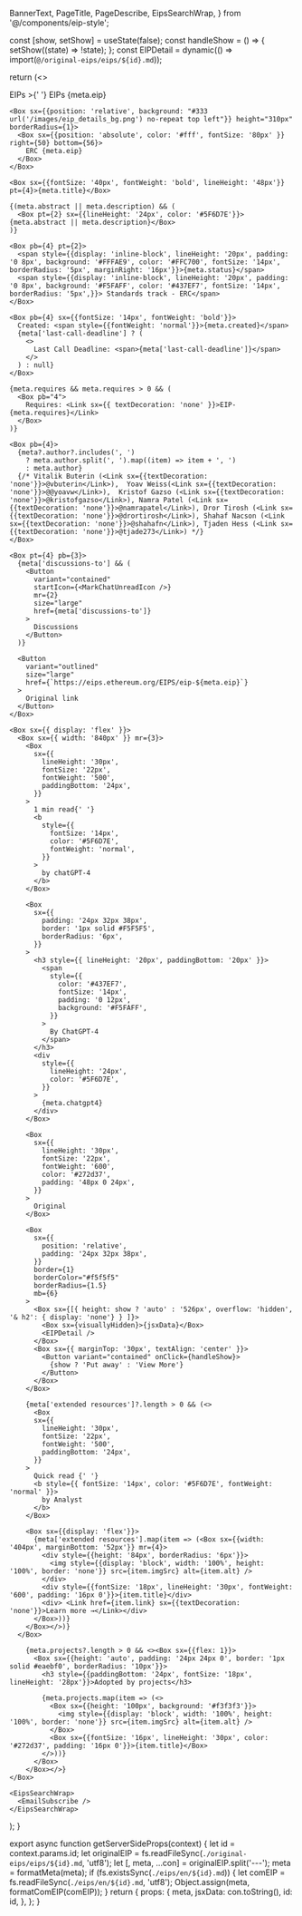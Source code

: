   BannerText,
  PageTitle,
  PageDescribe,
  EipsSearchWrap,
} from '@/components/eip-style';

  const [show, setShow] = useState(false);
  const handleShow = () => {
    setShow((state) => !state);
  };
  const EIPDetail = dynamic(() => import(`@/original-eips/eips/${id}.md`));

return (<>

  <Head>
    <title>{meta.title}</title>
     <meta property="og:title" content={meta.title} key="title" />
     <meta property="og:description" content={meta.abstract || meta.description} key="description" />
  </Head>
  <Box borderTop={1} borderColor="#EAEBF0" />
  <Container maxWidth="lg">
    <Box py={4}>
      EIPs &gt;{' '}
      <Link
      sx={{  textDecoration: 'none' }}
      href="#" >
        EIPs {meta.eip}
      </Link>
    </Box>

    <Box sx={{position: 'relative', background: "#333 url('/images/eip_details_bg.png') no-repeat top left"}} height="310px" borderRadius={1}>
      <Box sx={{position: 'absolute', color: '#fff', fontSize: '80px' }} right={50} bottom={56}>
        ERC {meta.eip}
      </Box>
    </Box>

    <Box sx={{fontSize: '40px', fontWeight: 'bold', lineHeight: '48px'}} pt={4}>{meta.title}</Box>

    {(meta.abstract || meta.description) && (
      <Box pt={2} sx={{lineHeight: '24px', color: '#5F6D7E'}}>{meta.abstract || meta.description}</Box>
    )}

    <Box pb={4} pt={2}>
      <span style={{display: 'inline-block', lineHeight: '20px', padding: '0 8px', background: '#FFFAE9', color: '#FFC700', fontSize: '14px', borderRadius: '5px', marginRight: '16px'}}>{meta.status}</span>
      <span style={{display: 'inline-block', lineHeight: '20px', padding: '0 8px', background: '#F5FAFF', color: '#437EF7', fontSize: '14px', borderRadius: '5px',}}> Standards track - ERC</span>
    </Box>

    <Box pb={4} sx={{fontSize: '14px', fontWeight: 'bold'}}>
      Created: <span style={{fontWeight: 'normal'}}>{meta.created}</span>
      {meta['last-call-deadline'] ? (
        <>
          Last Call Deadline: <span>{meta['last-call-deadline']}</span>
        </>
      ) : null}
    </Box>

    {meta.requires && meta.requires > 0 && (
      <Box pb="4">
        Requires: <Link sx={{ textDecoration: 'none' }}>EIP-{meta.requires}</Link>
      </Box>
    )}

    <Box pb={4}>
      {meta?.author?.includes(', ')
        ? meta.author.split(', ').map((item) => item + ', ')
        : meta.author}
      {/* Vitalik Buterin (<Link sx={{textDecoration: 'none'}}>@vbuterin</Link>),  Yoav Weiss(<Link sx={{textDecoration: 'none'}}>@@yoavw</Link>),  Kristof Gazso (<Link sx={{textDecoration: 'none'}}>@kristofgazso</Link>), Namra Patel (<Link sx={{textDecoration: 'none'}}>@namrapatel</Link>), Dror Tirosh (<Link sx={{textDecoration: 'none'}}>@drortirosh</Link>), Shahaf Nacson (<Link sx={{textDecoration: 'none'}}>@shahafn</Link>), Tjaden Hess (<Link sx={{textDecoration: 'none'}}>@tjade273</Link>) */}
    </Box>

    <Box pt={4} pb={3}>
      {meta['discussions-to'] && (
        <Button
          variant="contained"
          startIcon={<MarkChatUnreadIcon />}
          mr={2}
          size="large"
          href={meta['discussions-to']}
        >
          Discussions
        </Button>
      )}

      <Button
        variant="outlined"
        size="large"
        href={`https://eips.ethereum.org/EIPS/eip-${meta.eip}`}
      >
        Original link
      </Button>
    </Box>

    <Box sx={{ display: 'flex' }}>
      <Box sx={{ width: '840px' }} mr={3}>
        <Box
          sx={{
            lineHeight: '30px',
            fontSize: '22px',
            fontWeight: '500',
            paddingBottom: '24px',
          }}
        >
          1 min read{' '}
          <b
            style={{
              fontSize: '14px',
              color: '#5F6D7E',
              fontWeight: 'normal',
            }}
          >
            by chatGPT-4
          </b>
        </Box>

        <Box
          sx={{
            padding: '24px 32px 38px',
            border: '1px solid #F5F5F5',
            borderRadius: '6px',
          }}
        >
          <h3 style={{ lineHeight: '20px', paddingBottom: '20px' }}>
            <span
              style={{
                color: '#437EF7',
                fontSize: '14px',
                padding: '0 12px',
                background: '#F5FAFF',
              }}
            >
              By ChatGPT-4
            </span>
          </h3>
          <div
            style={{
              lineHeight: '24px',
              color: '#5F6D7E',
            }}
          >
            {meta.chatgpt4}
          </div>
        </Box>

        <Box
          sx={{
            lineHeight: '30px',
            fontSize: '22px',
            fontWeight: '600',
            color: '#272d37',
            padding: '48px 0 24px',
          }}
        >
          Original
        </Box>

        <Box
          sx={{
            position: 'relative',
            padding: '24px 32px 38px',
          }}
          border={1}
          borderColor="#f5f5f5"
          borderRadius={1.5}
          mb={6}
        >
          <Box sx={[{ height: show ? 'auto' : '526px', overflow: 'hidden', '& h2': { display: 'none'} } ]}>
            <Box sx={visuallyHidden}>{jsxData}</Box>
            <EIPDetail />
          </Box>
          <Box sx={{ marginTop: '30px', textAlign: 'center' }}>
            <Button variant="contained" onClick={handleShow}>
              {show ? 'Put away' : 'View More'}
            </Button>
          </Box>
        </Box>

        {meta['extended resources']?.length > 0 && (<>
          <Box
          sx={{
            lineHeight: '30px',
            fontSize: '22px',
            fontWeight: '500',
            paddingBottom: '24px',
          }}
        >
          Quick read {' '}
          <b style={{ fontSize: '14px', color: '#5F6D7E', fontWeight: 'normal' }}>
            by Analyst
          </b>
        </Box>

        <Box sx={{display: 'flex'}}>
          {meta['extended resources'].map(item => (<Box sx={{width: '404px', marginBottom: '52px'}} mr={4}>
            <div style={{height: '84px', borderRadius: '6px'}}>
              <img style={{display: 'block', width: '100%', height: '100%', border: 'none'}} src={item.imgSrc} alt={item.alt} />
            </div>
            <div style={{fontSize: '18px', lineHeight: '30px', fontWeight: '600', padding: '16px 0'}}>{item.title}</div>
            <div> <Link href={item.link} sx={{textDecoration: 'none'}}>Learn more →</Link></div>
          </Box>))}
        </Box></>)}
      </Box>

        {meta.projects?.length > 0 && <><Box sx={{flex: 1}}>
          <Box sx={{height: 'auto', padding: '24px 24px 0', border: '1px solid #eaebf0', borderRadius: '10px'}}>
            <h3 style={{paddingBottom: '24px', fontSize: '18px', lineHeight: '28px'}}>Adopted by projects</h3>

            {meta.projects.map(item => (<>
              <Box sx={{height: '100px', background: '#f3f3f3'}}>
                <img style={{display: 'block', width: '100%', height: '100%', border: 'none'}} src={item.imgSrc} alt={item.alt} />
              </Box>
              <Box sx={{fontSize: '16px', lineHeight: '30px', color: '#272d37', padding: '16px 0'}}>{item.title}</Box>
            </>))}
          </Box>
        </Box></>}
    </Box>

    <EipsSearchWrap>
      <EmailSubscribe />
    </EipsSearchWrap>

  </Container>
</>);
}

export async function getServerSideProps(context) {
  let id = context.params.id;
  let originalEIP = fs.readFileSync(`./original-eips/eips/${id}.md`, 'utf8');
  let [, meta, ...con] = originalEIP.split('---');
  meta = formatMeta(meta);
  if (fs.existsSync(`./eips/en/${id}.md`)) {
    let comEIP = fs.readFileSync(`./eips/en/${id}.md`, 'utf8');
    Object.assign(meta, formatComEIP(comEIP));
  }
  return {
    props: {
      meta,
      jsxData: con.toString(),
      id: id,
    },
  };
}
